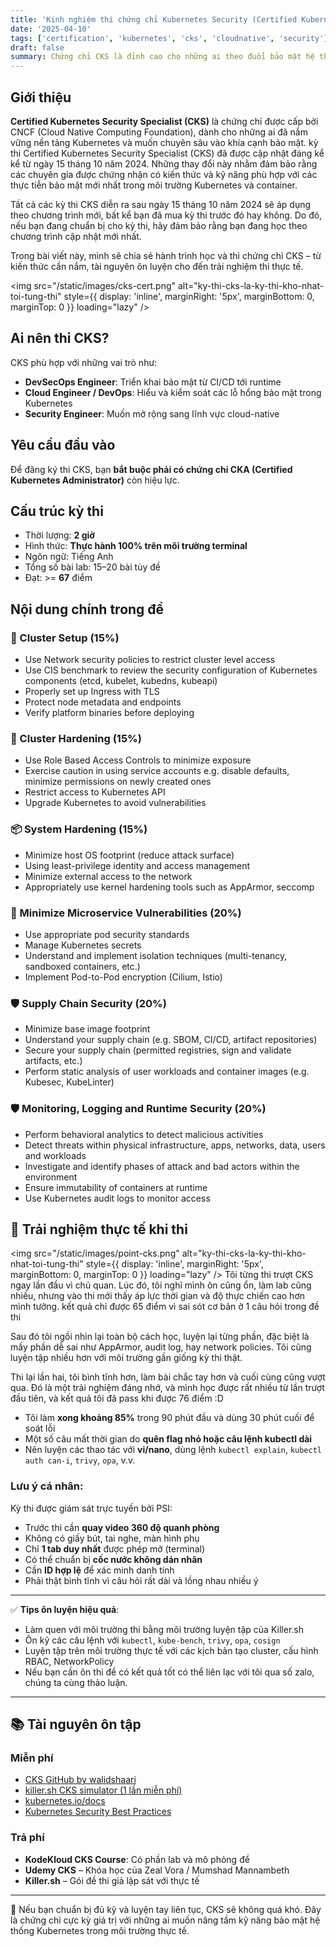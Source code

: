 ```yaml
---
title: 'Kinh nghiệm thi chứng chỉ Kubernetes Security (Certified Kubernetes Security Specialist)'
date: '2025-04-10'
tags: ['certification', 'kubernetes', 'cks', 'cloudnative', 'security']
draft: false
summary: Chứng chỉ CKS là đỉnh cao cho những ai theo đuổi bảo mật hệ thống Kubernetes. Bài viết này chia sẻ toàn bộ hành trình ôn luyện, mẹo thi và trải nghiệm thực tế để bạn có thể tự tin chinh phục kỳ thi này.
---
```


## Giới thiệu

**Certified Kubernetes Security Specialist (CKS)** là chứng chỉ được cấp bởi CNCF (Cloud Native Computing Foundation), dành cho những ai đã nắm vững nền tảng Kubernetes và muốn chuyên sâu vào khía cạnh bảo mật. kỳ thi Certified Kubernetes Security Specialist (CKS) đã được cập nhật đáng kể kể từ ngày 15 tháng 10 năm 2024. Những thay đổi này nhằm đảm bảo rằng các chuyên gia được chứng nhận có kiến thức và kỹ năng phù hợp với các thực tiễn bảo mật mới nhất trong môi trường Kubernetes và container.

Tất cả các kỳ thi CKS diễn ra sau ngày 15 tháng 10 năm 2024 sẽ áp dụng theo chương trình mới, bất kể bạn đã mua kỳ thi trước đó hay không. Do đó, nếu bạn đang chuẩn bị cho kỳ thi, hãy đảm bảo rằng bạn đang học theo chương trình cập nhật mới nhất.

Trong bài viết này, mình sẽ chia sẻ hành trình học và thi chứng chỉ CKS – từ kiến thức cần nắm, tài nguyên ôn luyện cho đến trải nghiệm thi thực tế.

<img
  src="/static/images/cks-cert.png"
  alt="ky-thi-cks-la-ky-thi-kho-nhat-toi-tung-thi"
  style={{ display: 'inline', marginRight: '5px', marginBottom: 0, marginTop: 0 }}
  loading="lazy"
/>
## Ai nên thi CKS?

CKS phù hợp với những vai trò như:

- **DevSecOps Engineer**: Triển khai bảo mật từ CI/CD tới runtime
- **Cloud Engineer / DevOps**: Hiểu và kiểm soát các lỗ hổng bảo mật trong Kubernetes
- **Security Engineer**: Muốn mở rộng sang lĩnh vực cloud-native

## Yêu cầu đầu vào

Để đăng ký thi CKS, bạn **bắt buộc phải có chứng chỉ CKA (Certified Kubernetes Administrator)** còn hiệu lực.

## Cấu trúc kỳ thi

- Thời lượng: **2 giờ**
- Hình thức: **Thực hành 100% trên môi trường terminal**
- Ngôn ngữ: Tiếng Anh
- Tổng số bài lab: 15–20 bài tùy đề
- Đạt: >= **67** điểm

## Nội dung chính trong đề

### 🧱 Cluster Setup (15%)

- Use Network security policies to restrict cluster level access
- Use CIS benchmark to review the security configuration of Kubernetes components (etcd, kubelet, kubedns, kubeapi)
- Properly set up Ingress with TLS
- Protect node metadata and endpoints
- Verify platform binaries before deploying

### 🔐 Cluster Hardening (15%)

- Use Role Based Access Controls to minimize exposure
- Exercise caution in using service accounts e.g. disable defaults, minimize permissions on newly created ones
- Restrict access to Kubernetes API
- Upgrade Kubernetes to avoid vulnerabilities

### 📦 System Hardening (15%)

- Minimize host OS footprint (reduce attack surface)
- Using least-privilege identity and access management
- Minimize external access to the network
- Appropriately use kernel hardening tools such as AppArmor, seccomp

### 🔄 Minimize Microservice Vulnerabilities (20%)

- Use appropriate pod security standards
- Manage Kubernetes secrets
- Understand and implement isolation techniques (multi-tenancy, sandboxed containers, etc.)
- Implement Pod-to-Pod encryption (Cilium, Istio)

### 🛡️ Supply Chain Security (20%)

- Minimize base image footprint
- Understand your supply chain (e.g. SBOM, CI/CD, artifact repositories)
- Secure your supply chain (permitted registries, sign and validate artifacts, etc.)
- Perform static analysis of user workloads and container images (e.g. Kubesec, KubeLinter)

### 🛡️ Monitoring, Logging and Runtime Security (20%)

- Perform behavioral analytics to detect malicious activities
- Detect threats within physical infrastructure, apps, networks, data, users and workloads
- Investigate and identify phases of attack and bad actors within the environment
- Ensure immutability of containers at runtime
- Use Kubernetes audit logs to monitor access

## 🎯 Trải nghiệm thực tế khi thi

<img
  src="/static/images/point-cks.png"
  alt="ky-thi-cks-la-ky-thi-kho-nhat-toi-tung-thi"
  style={{ display: 'inline', marginRight: '5px', marginBottom: 0, marginTop: 0 }}
  loading="lazy"
/>
Tôi từng thi trượt CKS ngay lần đầu vì chủ quan. Lúc đó, tôi nghĩ mình ôn cũng ổn, làm lab cũng
nhiều, nhưng vào thi mới thấy áp lực thời gian và độ thực chiến cao hơn mình tưởng. kết quả chỉ được
65 điểm vì sai sót cơ bản ở 1 câu hỏi trong đề thi

Sau đó tôi ngồi nhìn lại toàn bộ cách học, luyện lại từng phần, đặc biệt là mấy phần dễ sai như AppArmor, audit log, hay network policies. Tôi cũng luyện tập nhiều hơn với môi trường gần giống kỳ thi thật.

Thi lại lần hai, tôi bình tĩnh hơn, làm bài chắc tay hơn và cuối cùng cũng vượt qua. Đó là một trải nghiệm đáng nhớ, và mình học được rất nhiều từ lần trượt đầu tiên, và kết quả tôi đã pass khi được 76 điểm :D

- Tôi làm **xong khoảng 85%** trong 90 phút đầu và dùng 30 phút cuối để soát lỗi
- Một số câu mất thời gian do **quên flag nhỏ hoặc câu lệnh kubectl dài**
- Nên luyện các thao tác với **vi/nano**, dùng lệnh `kubectl explain`, `kubectl auth can-i`, `trivy`, `opa`, v.v.

### Lưu ý cá nhân:

Kỳ thi được giám sát trực tuyến bởi PSI:

- Trước thi cần **quay video 360 độ quanh phòng**
- Không có giấy bút, tai nghe, màn hình phụ
- Chỉ **1 tab duy nhất** được phép mở (terminal)
- Có thể chuẩn bị **cốc nước không dán nhãn**
- Cần **ID hợp lệ** để xác minh danh tính
- Phải thật bình tĩnh vì câu hỏi rất dài và lồng nhau nhiều ý

---

✅ **Tips ôn luyện hiệu quả**:

- Làm quen với môi trường thi bằng môi trường luyện tập của Killer.sh
- Ôn kỹ các câu lệnh với `kubectl`, `kube-bench`, `trivy`, `opa`, `cosign`
- Luyện tập trên môi trường thực tế với các kịch bản tạo cluster, cấu hình RBAC, NetworkPolicy
- Nếu bạn cần ôn thi để có kết quả tốt có thể liên lạc với tôi qua số zalo, chúng ta cùng thảo luận.

---

## 📚 Tài nguyên ôn tập

### Miễn phí

- [CKS GitHub by walidshaari](https://github.com/walidshaari/Certified-Kubernetes-Security-Specialist)
- [killer.sh CKS simulator (1 lần miễn phí)](https://killer.sh/)
- [kubernetes.io/docs](https://kubernetes.io/docs/)
- [Kubernetes Security Best Practices](https://sysdig.com/blog/kubernetes-security-best-practices/)

### Trả phí

- **KodeKloud CKS Course**: Có phần lab và mô phỏng đề
- **Udemy CKS** – Khóa học của Zeal Vora / Mumshad Mannambeth
- **Killer.sh** – Gói đề thi giả lập sát với thực tế

---

💬 Nếu bạn chuẩn bị đủ kỹ và luyện tay liên tục, CKS sẽ không quá khó. Đây là chứng chỉ cực kỳ giá trị với những ai muốn nâng tầm kỹ năng bảo mật hệ thống Kubernetes trong môi trường thực tế.
